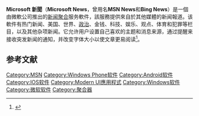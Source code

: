 {{Infobox software
| title = Microsoft News
| logo = Microsoft News logo.svg
| logo_size = 
| developer = [[微软|微软]]
| released = {{Start date and age|2012|10|26}}
| operating system = [[Windows_8|Windows 8]]、[[Windows_8.1|Windows 8.1]]、[[Windows_10|Windows 10]]、[[Windows_Phone_8|Windows Phone 8]]、[[Windows_Phone_8.1|Windows Phone 8.1]]、[[Windows_10_行動裝置版|Windows 10 行動裝置版]]、[[Windows_Mixed_Reality|Windows Mixed Reality]]、[[Windows_Server_2012|Windows Server 2012]]、{{link-en|Windows Server 2012 R2}}、[[Windows_Server_2016|Windows Server 2016]]、[[Windows_Server_2019|Windows Server 2019]]、[[IOS|IOS]]、[[Android|Android]]
| platform = [[IA-32|IA-32]]、[[X86-64|X86-64]]、[[ARM架構|ARM架構]]
| language = 
| language count = 
| language footnote = 
| genre = [[聚合器|聚合器]]
| website = {{URL|https://www.msn.com/news}}<br />{{URL|https://www.microsoft.com/store/productId/9WZDNCRFHVFW}}
}}'''Microsoft 新聞'''（'''Microsoft News'''，曾用名'''MSN News'''和'''Bing News'''）是一個由微軟公司推出的[[聚合器|新闻聚合]]服务軟件，該服務提供來自於其他媒體的新闻報道。该軟件有热门新闻、美国、世界、[[政治|政治]]、金钱、科技、娱乐、观点、体育和犯罪等栏目，以及其他杂项新闻。它允许用户设置自己喜欢的主题和消息来源，通过提醒来接收突发新闻的通知，并改变字体大小以使文章更易阅读<ref name="WindowsCentral">{{Cite news|author=Rubino|first=Daniël|title=Microsoft announces Bing Apps for Windows Phone 8, bringing News, Weather, Sports and Finance to the small screen [Updated]|url=http://www.windowscentral.com/microsoft-announces-bing-apps-windows-phone-8|work=Windows Central|date=7 August 2013|accessdate=2021-04-03|archive-date=2019-08-29|archive-url=https://web.archive.org/web/20190829170540/https://www.windowscentral.com/microsoft-announces-bing-apps-windows-phone-8|dead-url=no}}</ref>。

==参考文献==
{{reflist}}

[[Category:MSN|Category:MSN]]
[[Category:Windows_Phone软件|Category:Windows Phone软件]]
[[Category:Android软件|Category:Android软件]]
[[Category:IOS软件|Category:IOS软件]]
[[Category:Modern_UI應用程式|Category:Modern UI應用程式]]
[[Category:Windows软件|Category:Windows软件]]
[[Category:微软软件|Category:微软软件]]
[[Category:聚合器|Category:聚合器]]